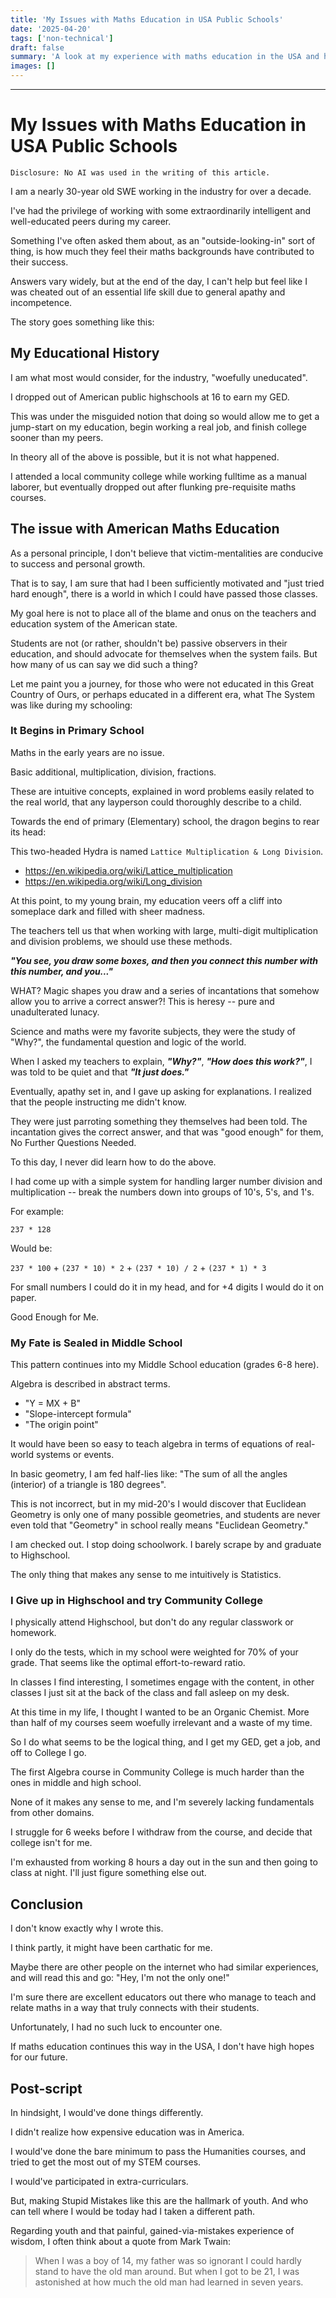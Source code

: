 ```yaml
---
title: 'My Issues with Maths Education in USA Public Schools'
date: '2025-04-20'
tags: ['non-technical']
draft: false
summary: 'A look at my experience with maths education in the USA and how it has shaped my career.'
images: []
---
```


<TOCInline toc={props.toc} indentDepth={2} asDisclosure />

---

# My Issues with Maths Education in USA Public Schools

`Disclosure: No AI was used in the writing of this article.`

I am a nearly 30-year old SWE working in the industry for over a decade.

I've had the privilege of working with some extraordinarily intelligent and well-educated peers during my career.

Something I've often asked them about, as an "outside-looking-in" sort of thing, is how much they feel their maths backgrounds have contributed to their success.

Answers vary widely, but at the end of the day, I can't help but feel like I was cheated out of an essential life skill due to general apathy and incompetence.

The story goes something like this:

## My Educational History

I am what most would consider, for the industry, "woefully uneducated".

I dropped out of American public highschools at 16 to earn my GED.

This was under the misguided notion that doing so would allow me to get a jump-start on my education, begin working a real job, and finish college sooner than my peers.

In theory all of the above is possible, but it is not what happened.

I attended a local community college while working fulltime as a manual laborer, but eventually dropped out after flunking pre-requisite maths courses.

## The issue with American Maths Education

As a personal principle, I don't believe that victim-mentalities are conducive to success and personal growth.

That is to say, I am sure that had I been sufficiently motivated and "just tried hard enough", there is a world in which I could have passed those classes.

My goal here is not to place all of the blame and onus on the teachers and education system of the American state.

Students are not (or rather, shouldn't be) passive observers in their education, and should advocate for themselves when the system fails. But how many of us can say we did such a thing?

Let me paint you a journey, for those who were not educated in this Great Country of Ours, or perhaps educated in a different era, what The System was like during my schooling:

### It Begins in Primary School

Maths in the early years are no issue.

Basic additional, multiplication, division, fractions.

These are intuitive concepts, explained in word problems easily related to the real world, that any layperson could thoroughly describe to a child.

Towards the end of primary (Elementary) school, the dragon begins to rear its head:

This two-headed Hydra is named `Lattice Multiplication & Long Division`.

- https://en.wikipedia.org/wiki/Lattice_multiplication
- https://en.wikipedia.org/wiki/Long_division

At this point, to my young brain, my education veers off a cliff into someplace dark and filled with sheer madness.

The teachers tell us that when working with large, multi-digit multiplication and division problems, we should use these methods.

_**"You see, you draw some boxes, and then you connect this number with this number, and you..."**_

WHAT? Magic shapes you draw and a series of incantations that somehow allow you to arrive a correct answer?! This is heresy -- pure and unadulterated lunacy.

Science and maths were my favorite subjects, they were the study of "Why?", the fundamental question and logic of the world.

When I asked my teachers to explain, _**"Why?"**_, _**"How does this work?"**_, I was told to be quiet and that _**"It just does."**_

Eventually, apathy set in, and I gave up asking for explanations. I realized that the people instructing me didn't know.

They were just parroting something they themselves had been told. The incantation gives the correct answer, and that was "good enough" for them, No Further Questions Needed.

To this day, I never did learn how to do the above.

I had come up with a simple system for handling larger number division and multiplication -- break the numbers down into groups of 10's, 5's, and 1's.

For example:

`237 * 128`

Would be:

`237 * 100` + `(237 * 10) * 2` + `(237 * 10) / 2` + `(237 * 1) * 3`

For small numbers I could do it in my head, and for +4 digits I would do it on paper.

Good Enough for Me.

### My Fate is Sealed in Middle School

This pattern continues into my Middle School education (grades 6-8 here).

Algebra is described in abstract terms.

- "Y = MX + B"
- "Slope-intercept formula"
- "The origin point"

It would have been so easy to teach algebra in terms of equations of real-world systems or events.

In basic geometry, I am fed half-lies like: "The sum of all the angles (interior) of a triangle is 180 degrees".

This is not incorrect, but in my mid-20's I would discover that Euclidean Geometry is only one of many possible geometries, and students are never even told that "Geometry" in school really means "Euclidean Geometry."

I am checked out. I stop doing schoolwork. I barely scrape by and graduate to Highschool.

The only thing that makes any sense to me intuitively is Statistics.

### I Give up in Highschool and try Community College

I physically attend Highschool, but don't do any regular classwork or homework.

I only do the tests, which in my school were weighted for 70% of your grade. That seems like the optimal effort-to-reward ratio.

In classes I find interesting, I sometimes engage with the content, in other classes I just sit at the back of the class and fall asleep on my desk.

At this time in my life, I thought I wanted to be an Organic Chemist. More than half of my courses seem woefully irrelevant and a waste of my time.

So I do what seems to be the logical thing, and I get my GED, get a job, and off to College I go.

The first Algebra course in Community College is much harder than the ones in middle and high school.

None of it makes any sense to me, and I'm severely lacking fundamentals from other domains.

I struggle for 6 weeks before I withdraw from the course, and decide that college isn't for me.

I'm exhausted from working 8 hours a day out in the sun and then going to class at night. I'll just figure something else out.

## Conclusion

I don't know exactly why I wrote this.

I think partly, it might have been carthatic for me.

Maybe there are other people on the internet who had similar experiences, and will read this and go: "Hey, I'm not the only one!"

I'm sure there are excellent educators out there who manage to teach and relate maths in a way that truly connects with their students.

Unfortunately, I had no such luck to encounter one.

If maths education continues this way in the USA, I don't have high hopes for our future.

## Post-script

In hindsight, I would've done things differently.

I didn't realize how expensive education was in America.

I would've done the bare minimum to pass the Humanities courses, and tried to get the most out of my STEM courses.

I would've participated in extra-curriculars.

But, making Stupid Mistakes like this are the hallmark of youth. And who can tell where I would be today had I taken a different path.

Regarding youth and that painful, gained-via-mistakes experience of wisdom, I often think about a quote from Mark Twain:

> When I was a boy of 14, my father was so ignorant I could hardly stand to have the old man around. But when I got to be 21, I was astonished at how much the old man had learned in seven years.
